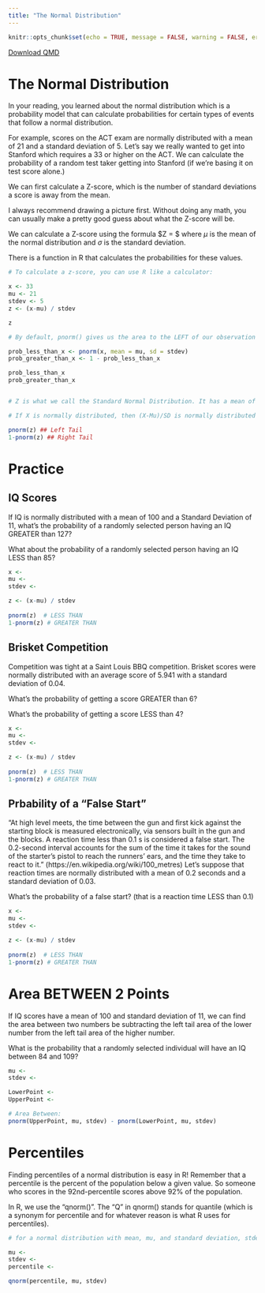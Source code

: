 ```yaml
---
title: "The Normal Distribution"
---
```

```r
knitr::opts_chunk$set(echo = TRUE, message = FALSE, warning = FALSE, error = TRUE)
```
<a href="https://raw.githubusercontent.com/byuistats/Math221D_Course/main/Downloads/Workbooks/Normal_Distribution.qmd" download="Normal_Distribution.qmd" type="text/markdown" download class="button-download">
    Download QMD
</a>

# The Normal Distribution

In your reading, you learned about the normal distribution which is a probability model that can calculate probabilities for certain types of events that follow a normal distribution.  

For example, scores on the ACT exam are normally distributed with a mean of 21 and a standard deviation of 5.  Let's say we really wanted to get into Stanford which requires a 33 or higher on the ACT.  We can calculate the probability of a random test taker getting into Stanford (if we're basing it on test score alone.)

We can first calculate a Z-score, which is the number of standard deviations a score is away from the mean. 

I always recommend drawing a picture first.  Without doing any math, you can usually make a pretty good guess about what the Z-score will be.  

We can calculate a Z-score using the formula $Z = \frac{X - \mu}{\sigma} $ where $\mu$ is the mean of the normal distribution and $\sigma$ is the standard deviation.  

There is a function in R that calculates the probabilities for these values.

```r

# To calculate a z-score, you can use R like a calculator:

x <- 33
mu <- 21
stdev <- 5
z <- (x-mu) / stdev

z

# By default, pnorm() gives us the area to the LEFT of our observation

prob_less_than_x <- pnorm(x, mean = mu, sd = stdev)
prob_greater_than_x <- 1 - prob_less_than_x

prob_less_than_x
prob_greater_than_x


# Z is what we call the Standard Normal Distribution. It has a mean of 0 and a SD of 1.  No matter what our original distribution is, if we subtract the mean and divide by the SD we get a distribution with a mean of 0 and an SD = 1.  

# If X is normally distributed, then (X-Mu)/SD is normally distributed with a mean of 0 and SD = 1.  So we can use:

pnorm(z) ## Left Tail
1-pnorm(z) ## Right Tail

```



# Practice

## IQ Scores

If IQ is normally distributed with a mean of 100 and a Standard Deviation of 11, what's the probability of a randomly selected person having an IQ GREATER than 127?

What about the probability of a randomly selected person having an IQ LESS than 85?


```r

x <- 
mu <- 
stdev <- 

z <- (x-mu) / stdev
  
pnorm(z)  # LESS THAN
1-pnorm(z) # GREATER THAN

```


## Brisket Competition

Competition was tight at a Saint Louis BBQ competition.  Brisket scores were normally distributed with an average score of 5.941 with a standard deviation of 0.04.  

What's the probability of getting a score GREATER than 6?

What's the probability of getting a score LESS than 4?


```r

x <- 
mu <- 
stdev <- 

z <- (x-mu) / stdev
  
pnorm(z)  # LESS THAN
1-pnorm(z) # GREATER THAN

```


## Prbability of a "False Start"

“At high level meets, the time between the gun and first kick against the starting block is measured electronically, via sensors built in the gun and the blocks. A reaction time less than 0.1 s is considered a false start. The 0.2-second interval accounts for the sum of the time it takes for the sound of the starter's pistol to reach the runners' ears, and the time they take to react to it.” (https://en.wikipedia.org/wiki/100_metres) 
Let's suppose that reaction times are normally distributed with a mean of 0.2 seconds and a standard deviation of 0.03.  

What's the probability of a false start? (that is a reaction time LESS than 0.1)

```r

x <- 
mu <- 
stdev <- 

z <- (x-mu) / stdev
  
pnorm(z)  # LESS THAN
1-pnorm(z) # GREATER THAN

```


# Area BETWEEN 2 Points

If IQ scores have a mean of 100 and standard deviation of 11, we can find the area between two numbers be subtracting the left tail area of the lower number from the left tail area of the higher number.  

What is the probability that a randomly selected individual will have an IQ between 84 and 109?

```r

mu <- 
stdev <- 

LowerPoint <- 
UpperPoint <- 

# Area Between:
pnorm(UpperPoint, mu, stdev) - pnorm(LowerPoint, mu, stdev) 

```



# Percentiles

Finding percentiles of a normal distribution is easy in R!  Remember that a percentile is the percent of the population below a given value.  So someone who scores in the 92nd-percentile scores above 92% of the population. 

In R, we use the "qnorm()".  The "Q" in qnorm() stands for quantile (which is a synonym for percentile and for whatever reason is what R uses for percentiles).

```r

# for a normal distribution with mean, mu, and standard deviation, stdev, we can find a percentile using the following code:

mu <- 
stdev <- 
percentile <- 

qnorm(percentile, mu, stdev)

```

